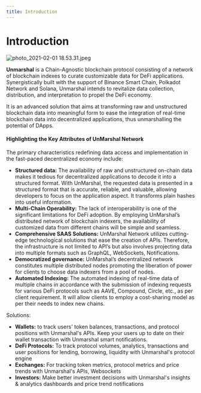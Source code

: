 ```yaml
---
title: Introduction
---
```


# Introduction

![photo_2021-02-01 18.53.31.jpeg](https://stoplight.io/api/v1/projects/cHJqOjk4Mzcw/images/fm0w0TSZ6fQ)

**Unmarshal** is a Chain-Agnostic blockchain protocol consisting of a network of blockchain indexes to curate customizable data for DeFi applications. Synergistically built with the support of Binance Smart Chain, Polkadot Network and Solana, Unmarshal intends to revitalize data collection, distribution, and interpretation to propel the DeFi economy.

It is an advanced solution that aims at transforming raw and unstructured blockchain data into meaningful form to ease the integration of real-time blockchain data into decentralized applications, thus unmarshalling the potential of DApps.

#### Highlighting the Key Attributes of UnMarshal Network

The primary characteristics redefining data access and implementation in the fast-paced decentralized economy include:


- **Structured data:** The availability of raw and unstructured on-chain data makes it tedious for decentralized applications to decode it into a structured format. With UnMarshal, the requested data is presented in a structured format that is accurate, reliable, and valuable, allowing developers to focus on the application aspect. It transforms plain hashes into useful information.
- **Multi-Chain Operability:** The lack of interoperability is one of the significant limitations for DeFi adoption. By employing UnMarshal’s distributed network of blockchain indexers, the availability of customized data from different chains will be simple and seamless.
- **Comprehensive SAAS Solutions:** UnMarshal Network utilizes cutting-edge technological solutions that ease the creation of APIs. Therefore, the infrastructure is not limited to API’s but also involves projecting data into multiple formats such as GraphQL, WebSockets, Notifications.
- **Democratized governance:** UnMarshal’s decentralized network constitutes multiple distributed nodes promoting the liberation of power for clients to choose data indexers from a pool of nodes.
- **Automated Indexing:** The automated indexing of real-time data of multiple chains in accordance with the submission of indexing requests for various DeFi protocols such as AAVE, Compound, Circle, etc., as per client requirement. It will allow clients to employ a cost-sharing model as per their needs to index new chains.

Solutions:

- **Wallets:** to track users'  token balances, transactions, and protocol positions with Unmarshal's APIs. Keep your users up to date on their wallet transaction with Unmarshal smart notifications.
- **DeFi Protocols:** To track protocol volumes, analytics, transactions and user positions for lending, borrowing, liquidity with Unmarshal's protocol engine
- **Exchanges:** For tracking token metrics, protocol metrics and price trends with Unmarshal's APIs, Websockets
- **Investors:**  Make better investment decisions with Unmarshal's insights & analytics dashboards and price trend notifications
